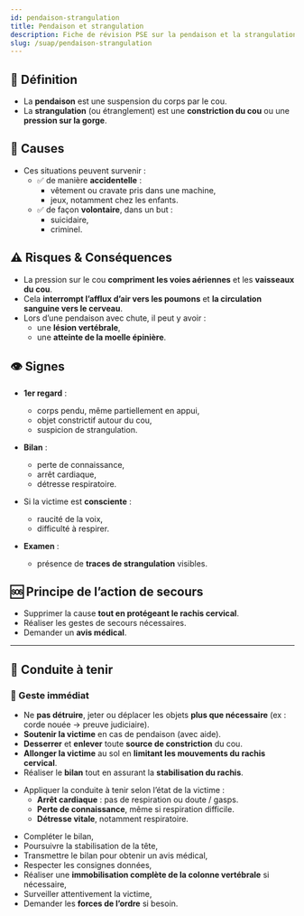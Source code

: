 ---
id: pendaison-strangulation
title: Pendaison et strangulation
description: Fiche de révision PSE sur la pendaison et la strangulation
slug: /suap/pendaison-strangulation
---


## 🧠 Définition

- La **pendaison** est une suspension du corps par le cou.
- La **strangulation** (ou étranglement) est une **constriction du cou** ou une **pression sur la gorge**.

## 📌 Causes

- Ces situations peuvent survenir :
  - ✅ de manière **accidentelle** :
    - vêtement ou cravate pris dans une machine,
    - jeux, notamment chez les enfants.
  - ✅ de façon **volontaire**, dans un but :
    - suicidaire,
    - criminel.

## ⚠️ Risques & Conséquences

- La pression sur le cou **compriment les voies aériennes** et les **vaisseaux du cou**.
- Cela **interrompt l’afflux d’air vers les poumons** et **la circulation sanguine vers le cerveau**.
- Lors d’une pendaison avec chute, il peut y avoir :
  - une **lésion vertébrale**,
  - une **atteinte de la moelle épinière**.

## 👁️ Signes

- **1er regard** :
  - corps pendu, même partiellement en appui,
  - objet constrictif autour du cou,
  - suspicion de strangulation.

- **Bilan** :
  - perte de connaissance,
  - arrêt cardiaque,
  - détresse respiratoire.

- Si la victime est **consciente** :
  - raucité de la voix,
  - difficulté à respirer.

- **Examen** :
  - présence de **traces de strangulation** visibles.

## 🆘 Principe de l’action de secours

- Supprimer la cause **tout en protégeant le rachis cervical**.
- Réaliser les gestes de secours nécessaires.
- Demander un **avis médical**.

---

## 🛟 Conduite à tenir

### 🧷 Geste immédiat

- Ne **pas détruire**, jeter ou déplacer les objets **plus que nécessaire** (ex : corde nouée → preuve judiciaire).
- **Soutenir la victime** en cas de pendaison (avec aide).
- **Desserrer** et **enlever** toute **source de constriction** du cou.
- **Allonger la victime** au sol en **limitant les mouvements du rachis cervical**.
- Réaliser le **bilan** tout en assurant la **stabilisation du rachis**.

<Tabs>
<TabItem value="detresse" label="Si détresse vitale">

- Appliquer la conduite à tenir selon l’état de la victime :
  - **Arrêt cardiaque** : pas de respiration ou doute / gasps.
  - **Perte de connaissance**, même si respiration difficile.
  - **Détresse vitale**, notamment respiratoire.

</TabItem>
<TabItem value="pas-detresse" label="En absence de détresse vitale">

- Compléter le bilan,
- Poursuivre la stabilisation de la tête,
- Transmettre le bilan pour obtenir un avis médical,
- Respecter les consignes données,
- Réaliser une **immobilisation complète de la colonne vertébrale** si nécessaire,
- Surveiller attentivement la victime,
- Demander les **forces de l’ordre** si besoin.

</TabItem>
</Tabs>
